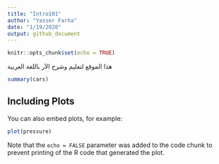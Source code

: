 ```yaml
---
title: "Intro101"
author: "Yasser Farha"
date: "1/19/2020"
output: github_document
---
```


```r
knitr::opts_chunk$set(echo = TRUE)
```

هذا الموقع لتعليم وشرح الآر باللغة العربية


```r
summary(cars)
```

## Including Plots

You can also embed plots, for example:

```r
plot(pressure)
```

Note that the `echo = FALSE` parameter was added to the code chunk to prevent printing of the R code that generated the plot.
